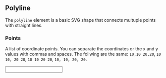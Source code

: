 
## Polyline

The `polyline` element is a basic SVG shape that connects multuple points with straight lines.

### Points

A list of coordinate points. You can separate the coordinates or the x and y values with commas and spaces. The follwing are the same: `10,10 20,20`, `10 10, 20 20`, `10 10 20 20`, `10, 10, 20, 20`.

<InputWrapper>
  <Input
    client:idle
    feature="polyline"
    property="points"
    type="text"
    long={true}
  />
</InputWrapper>

<Styling />
